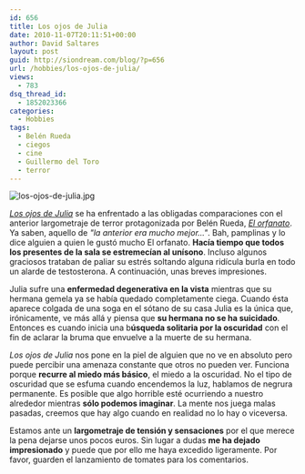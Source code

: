 ```yaml
---
id: 656
title: Los ojos de Julia
date: 2010-11-07T20:11:51+00:00
author: David Saltares
layout: post
guid: http://siondream.com/blog/?p=656
url: /hobbies/los-ojos-de-julia/
views:
  - 783
dsq_thread_id:
  - 1852023366
categories:
  - Hobbies
tags:
  - Belén Rueda
  - ciegos
  - cine
  - Guillermo del Toro
  - terror
---
```


![los-ojos-de-julia.jpg](/img/wp/los-ojos-de-julia.webp)

[_Los ojos de Julia_](http://www.imdb.com/title/tt1512685/) se ha enfrentado a las obligadas comparaciones con el anterior largometraje de terror protagonizada por Belén Rueda, [_El orfanato_](http://www.imdb.com/title/tt0464141/). Ya saben, aquello de _"la anterior era mucho mejor…"_. Bah, pamplinas y lo dice alguien a quien le gustó mucho El orfanato. **Hacía tiempo que todos los presentes de la sala se estremecían al unísono**. Incluso algunos graciosos trataban de paliar su estrés soltando alguna ridícula burla en todo un alarde de testosterona. A continuación, unas breves impresiones.

Julia sufre una **enfermedad degenerativa en la vista** mientras que su hermana gemela ya se había quedado completamente ciega. Cuando ésta aparece colgada de una soga en el sótano de su casa Julia es la única que, irónicamente, ve más allá y piensa que **su hermana no se ha suicidado**. Entonces es cuando inicia una b**úsqueda solitaria por la oscuridad** con el fin de aclarar la bruma que envuelve a la muerte de su hermana.

_Los ojos de Julia_ nos pone en la piel de alguien que no ve en absoluto pero puede percibir una amenaza constante que otros no pueden ver. Funciona porque **recurre al miedo más básico**, el miedo a la oscuridad. No el tipo de oscuridad que se esfuma cuando encendemos la luz, hablamos de negrura permanente. Es posible que algo horrible esté ocurriendo a nuestro alrededor mientras **sólo podemos imaginar**. La mente nos juega malas pasadas, creemos que hay algo cuando en realidad no lo hay o viceversa.

Estamos ante un **largometraje de tensión y sensaciones** por el que merece la pena dejarse unos pocos euros. Sin lugar a dudas **me ha dejado impresionado** y puede que por ello me haya excedido ligeramente. Por favor, guarden el lanzamiento de tomates para los comentarios.
